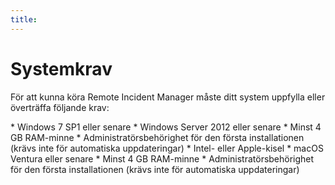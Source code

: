 ```yaml
---
title: 
---
```



# Systemkrav

För att kunna köra Remote Incident Manager måste ditt system uppfylla eller överträffa följande krav:

<Windows>
  * Windows 7 SP1 eller senare
  * Windows Server 2012 eller senare
  * Minst 4 GB RAM-minne
  * Administratörsbehörighet för den första installationen (krävs inte för automatiska uppdateringar)
</Windows>

<MacOS>
  * Intel- eller Apple-kisel
  * macOS Ventura eller senare
  * Minst 4 GB RAM-minne
  * Administratörsbehörighet för den första installationen (krävs inte för automatiska uppdateringar)
</MacOS>
